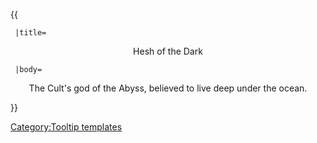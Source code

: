 {{ {{{1|Tooltip hover box}}}
  |title=<center>Hesh of the Dark</center>
  |body=<center>The Cult's god of the Abyss, believed to live deep under the ocean.</center>
}}<noinclude>[[Category:Tooltip templates]]</noinclude>